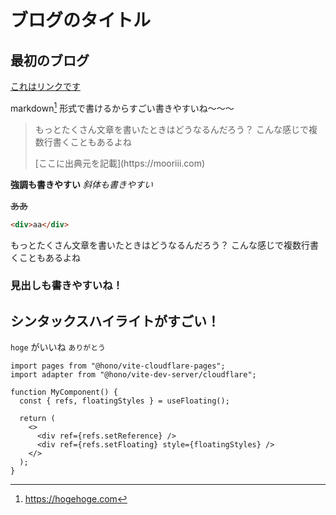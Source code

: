 # ブログのタイトル
## 最初のブログ

[これはリンクです](https://mooriii.com)


markdown[^1] 形式で書けるからすごい書きやすいね〜〜〜

[^1]: https://hogehoge.com


> もっとたくさん文章を書いたときはどうなるんだろう？
> こんな感じで複数行書くこともあるよね
> <p class="source">[ここに出典元を記載](https://mooriii.com)</p>





**強調も書きやすい**
_斜体も書きやすい_

~~ああ~~

```html showLineNumbers
<div>aa</div>
```

もっとたくさん文章を書いたときはどうなるんだろう？
こんな感じで複数行書くこともあるよね
### 見出しも書きやすいね！

## シンタックスハイライトがすごい！

`hoge` がいいね `ありがとう`

```tsx showLineNumbers title="sample.tsx" {5,8-9} /setFloating/#s /refs/#v /adapter/
import pages from "@hono/vite-cloudflare-pages";
import adapter from "@hono/vite-dev-server/cloudflare";

function MyComponent() {
  const { refs, floatingStyles } = useFloating();

  return (
    <>
      <div ref={refs.setReference} />
      <div ref={refs.setFloating} style={floatingStyles} />
    </>
  );
}
```
